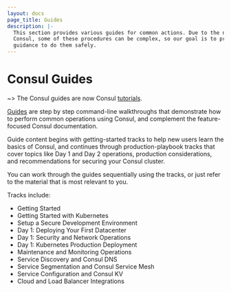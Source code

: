 ```yaml
---
layout: docs
page_title: Guides
description: |-
  This section provides various guides for common actions. Due to the nature of
  Consul, some of these procedures can be complex, so our goal is to provide
  guidance to do them safely.
---
```


# Consul Guides

~> The Consul guides are now Consul [tutorials](/consul/tutorials).

[Guides](/consul/tutorials) are step by step command-line
walkthroughs that demonstrate how to perform common operations using Consul, and
complement the feature-focused Consul documentation.

Guide content begins with getting-started tracks to help new users learn the
basics of Consul, and continues through production-playbook tracks that cover
topics like Day 1 and Day 2 operations, production considerations, and
recommendations for securing your Consul cluster.

You can work through the guides sequentially using the tracks, or just refer to
the material that is most relevant to you.

Tracks include:

- Getting Started
- Getting Started with Kubernetes
- Setup a Secure Development Environment
- Day 1: Deploying Your First Datacenter
- Day 1: Security and Network Operations
- Day 1: Kubernetes Production Deployment
- Maintenance and Monitoring Operations
- Service Discovery and Consul DNS
- Service Segmentation and Consul Service Mesh
- Service Configuration and Consul KV
- Cloud and Load Balancer Integrations
